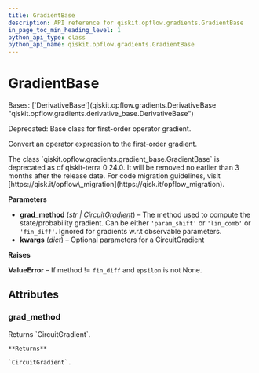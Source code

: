 ```yaml
---
title: GradientBase
description: API reference for qiskit.opflow.gradients.GradientBase
in_page_toc_min_heading_level: 1
python_api_type: class
python_api_name: qiskit.opflow.gradients.GradientBase
---
```


# GradientBase

<Class id="qiskit.opflow.gradients.GradientBase" isDedicatedPage={true} github="https://github.com/qiskit/qiskit/tree/stable/0.24/qiskit/opflow/gradients/gradient_base.py" signature="GradientBase(grad_method='param_shift', **kwargs)">
  Bases: [`DerivativeBase`](qiskit.opflow.gradients.DerivativeBase "qiskit.opflow.gradients.derivative_base.DerivativeBase")

  Deprecated: Base class for first-order operator gradient.

  Convert an operator expression to the first-order gradient.

  <Admonition title="Deprecated since version 0.24.0" type="danger">
    The class `qiskit.opflow.gradients.gradient_base.GradientBase` is deprecated as of qiskit-terra 0.24.0. It will be removed no earlier than 3 months after the release date. For code migration guidelines, visit [https://qisk.it/opflow\_migration](https://qisk.it/opflow_migration).
  </Admonition>

  **Parameters**

  *   **grad\_method** (*str |* [*CircuitGradient*](qiskit.opflow.gradients.CircuitGradient "qiskit.opflow.gradients.circuit_gradients.circuit_gradient.CircuitGradient")) – The method used to compute the state/probability gradient. Can be either `'param_shift'` or `'lin_comb'` or `'fin_diff'`. Ignored for gradients w\.r.t observable parameters.
  *   **kwargs** (*dict*) – Optional parameters for a CircuitGradient

  **Raises**

  **ValueError** – If method != `fin_diff` and `epsilon` is not None.

  ## Attributes

  ### grad\_method

  <Attribute id="qiskit.opflow.gradients.GradientBase.grad_method" name="grad_method">
    Returns `CircuitGradient`.

    **Returns**

    `CircuitGradient`.
  </Attribute>
</Class>

